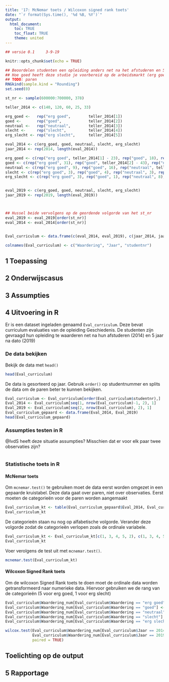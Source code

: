 ```yaml
---
title: '17: McNemar toets / Wilcoxon signed rank toets'
date: "`r format(Sys.time(), '%d %B, %Y')`"
output: 
  html_document:
    toc: TRUE
    toc_float: TRUE
    theme: united
---
```


<style>
  .col2 {
    columns: 2 200px;
    -webkit-columns: 2 200px;
    -moz-columns: 2 200px;
  }
</style>

``` r
## versie 0.1     3-9-19
```

```r
knitr::opts_chunk$set(echo = TRUE)
```


```r
## Beoordelen studenten een opleiding anders net na het afstuderen en 5 jaar na dato? Studenten worden gevraagd antwoord te geven op de vraag: 
## Hoe goed heeft deze studie je voorbereid op de arbeidsmarkt (erg goed, goed, neutraal, slecht, erg slecht)
## TODO: paren
RNGkind(sample.kind = "Rounding")
set.seed(0)

st_nr <- sample(600000:700000, 378)

teller_2014 <- c(140, 120, 60, 25, 33)

erg_goed <-   rep("erg goed",        teller_2014[1])
goed <-       rep("goed",            teller_2014[2])
neutraal <-   rep("neutraal",        teller_2014[3])
slecht <-     rep("slecht",          teller_2014[4])
erg_slecht <- rep("erg slecht",      teller_2014[5])

eval_2014 <- c(erg_goed, goed, neutraal, slecht, erg_slecht)
jaar_2014 <- rep(2014, length(eval_2014))

erg_goed <- c(rep("erg goed", teller_2014[1] - 23), rep("goed", 18), rep("neutraal", 3), rep("slecht", 1), rep("erg slecht", 1))
goed <- c(rep("erg goed", 31), rep("goed", teller_2014[2] - 43), rep("neutraal", 6), rep("slecht", 4), rep("erg slecht", 2))
neutraal <- c(rep("erg goed", 9), rep("goed", 16), rep("neutraal", teller_2014[3]-28), rep("slecht", 2), rep("erg slecht", 1))
slecht <- c(rep("erg goed", 3), rep("goed", 4), rep("neutraal", 3), rep("slecht", teller_2014[4]-11), rep("erg slecht", 1))
erg_slecht <- c(rep("erg goed", 3), rep("goed", 1), rep("neutraal", 8), rep("slecht", 3), rep("erg slecht", teller_2014[5]-15))


eval_2019 <- c(erg_goed, goed, neutraal, slecht, erg_slecht)
jaar_2019 <- rep(2019, length(eval_2019))



## Hussel beide vervolgens op de geordende volgorde van het st_nr
eval_2019 <- eval_2019[order(st_nr)]
eval_2014 <- eval_2014[order(st_nr)]


Eval_curriculum <- data.frame(c(eval_2014, eval_2019), c(jaar_2014, jaar_2019), c(st_nr, st_nr))

colnames(Eval_curriculum) <- c("Waardering", "Jaar", "studentnr")


```

## 1 Toepassing

## 2 Onderwijscasus

## 3 Assumpties

## 4 Uitvoering in R
Er is een dataset ingeladen genaamd `Eval_curriculum`. Deze bevat curriculum evaluaties van de opleiding Geschiedenis. De studenten zijn gevraagd hun opleiding te waarderen net na hun afstuderen (2014) en 5 jaar na dato (2019)

### De data bekijken
Bekijk de data met `head()`
```r
head(Eval_curriculum)
```

De data is gesorteerd op jaar. Gebruik `order()` op studentnummer en splits de data om de paren beter te kunnen bekijken.
```r
Eval_curriculum <- Eval_curriculum[order(Eval_curriculum$studentnr),]
Eval_2014 <- Eval_curriculum[seq(1, nrow(Eval_curriculum)-1, 2), 1]
Eval_2019 <- Eval_curriculum[seq(2, nrow(Eval_curriculum), 2), 1]
Eval_curriculum_gepaard <- data.frame(Eval_2014, Eval_2019)
head(Eval_curriculum_gepaard)
```



### Assumpties testen in R
@IvdS heeft deze situatie assumpties? Misschien dat er voor elk paar twee observaties zijn?
```r

```

### Statistische toets in R {.tabset .tabset-fade}

#### McNemar toets
Om `mcnemar.test()` te gebruiken moet de data eerst worden omgezet in een gepaarde kruistabel. Deze data gaat over paren, niet over observaties. Eerst moeten de categorieën voor de paren worden aangemaakt
```r
Eval_curriculum_kt <- table(Eval_curriculum_gepaard$Eval_2014, Eval_curriculum_gepaard$Eval_2019)
Eval_curriculum_kt
```

De categorieën staan nu nog op alfabetische volgorde. Verander deze volgorde zodat de categorieën verlopen zoals de ordinale variabele.
```r
Eval_curriculum_kt <- Eval_curriculum_kt[c(1, 3, 4, 5, 2), c(1, 3, 4, 5, 2)]
Eval_curriculum_kt
```

Voer verolgens de test uit met `mcnemar.test()`.
```r
mcnemar.test(Eval_curriculum_kt)
```

#### Wilcoxon Signed Rank toets
Om de wilcoxon Signed Rank toets te doen moet de ordinale data worden getransformeerd naar numerieke data. Hiervoor gebruiken we de rang van de categorieën (5 voor erg goed, 1 voor erg slecht)
```r
Eval_curriculum$Waardering_num[Eval_curriculum$Waardering == "erg goed"] <- 5
Eval_curriculum$Waardering_num[Eval_curriculum$Waardering == "goed"] <- 4
Eval_curriculum$Waardering_num[Eval_curriculum$Waardering == "neutraal"] <- 3
Eval_curriculum$Waardering_num[Eval_curriculum$Waardering == "slecht"] <- 2
Eval_curriculum$Waardering_num[Eval_curriculum$Waardering == "erg slecht"] <- 1

wilcox.test(Eval_curriculum$Waardering_num[Eval_curriculum$Jaar == 2014],
            Eval_curriculum$Waardering_num[Eval_curriculum$Jaar == 2019],
            paired = TRUE)
```

### {.toc-ignore}

## Toelichting op de output

## 5 Rapportage